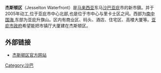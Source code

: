 '''杰斯顿区'''（Jesselton Waterfront）是[[马来西亚|马来西亚]]东马[[沙巴|沙巴]][[亚庇|亚庇]]市的新市鎮。并于2005年动工,位于亚庇市中心北部,也是位于市中心与里卡士区之间。西部为[[南中国海|南中国海]],东部为亚庇升旗山。区内有商业区、码头、酒店、住宅区、高楼大厦等。[[亚庇市|亚庇市]][[政府|政府]]希望能把市镇厅大厦建在杰斯顿区。

== 外部链接 ==
*{{en}}[https://web.archive.org/web/20090609081004/http://www.jesseltonwaterfront.com/ 杰斯顿区官方网站]

[[Category:沙巴|Category:沙巴]]